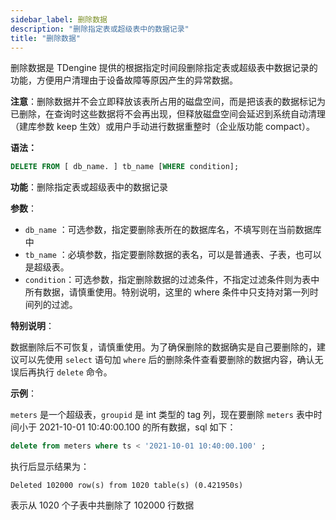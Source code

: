 ```yaml
---
sidebar_label: 删除数据
description: "删除指定表或超级表中的数据记录"
title: "删除数据"
---
```


删除数据是 TDengine 提供的根据指定时间段删除指定表或超级表中数据记录的功能，方便用户清理由于设备故障等原因产生的异常数据。

**注意**：删除数据并不会立即释放该表所占用的磁盘空间，而是把该表的数据标记为已删除，在查询时这些数据将不会再出现，但释放磁盘空间会延迟到系统自动清理（建库参数 keep 生效）或用户手动进行数据重整时（企业版功能 compact）。

**语法：**

```sql
DELETE FROM [ db_name. ] tb_name [WHERE condition];
```

**功能**：删除指定表或超级表中的数据记录

**参数**：

- `db_name` ：可选参数，指定要删除表所在的数据库名，不填写则在当前数据库中
- `tb_name` ：必填参数，指定要删除数据的表名，可以是普通表、子表，也可以是超级表。
- `condition`：可选参数，指定删除数据的过滤条件，不指定过滤条件则为表中所有数据，请慎重使用。特别说明，这里的 where 条件中只支持对第一列时间列的过滤。

**特别说明**：

数据删除后不可恢复，请慎重使用。为了确保删除的数据确实是自己要删除的，建议可以先使用 `select` 语句加 `where` 后的删除条件查看要删除的数据内容，确认无误后再执行 `delete` 命令。

**示例**：

`meters` 是一个超级表，`groupid` 是 int 类型的 tag 列，现在要删除 `meters` 表中时间小于 2021-10-01 10:40:00.100 的所有数据，sql 如下：

```sql
delete from meters where ts < '2021-10-01 10:40:00.100' ;
```

执行后显示结果为：

```
Deleted 102000 row(s) from 1020 table(s) (0.421950s)
```

表示从 1020 个子表中共删除了 102000 行数据
